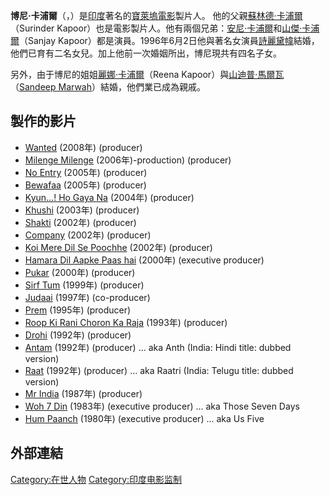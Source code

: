 {{藝人
| 姓名     = 博尼·卡浦爾
| 類型     = 製片人
| 圖片     = Boney Kapoor (10) (cropped).jpg
| 圖片尺寸 = 
| 圖片簡介 = 
| 出生日期 = {{birth_date_and_age|1955|4|22}}
| 國籍     = {{INDIA}}
| birthname = Achal Kapoor
| 暱稱     = 
| 出生地點 = {{IND}}[[密拉特|密拉特]]
| 星座     = 
| 逝世日期 = 
| 逝世地點 = 
| 宗教信仰 = 
| 父母 = 
| 配偶     = {{marriage|Mona Shourie Kapoor|1983|1996|reason=離婚}}<br>{{marriage|[[詩麗黛瑋|詩麗黛瑋]]|1996|2018|reason=妻逝}}
| 兒女     = [[阿葰·卡浦爾|阿葰·卡浦爾]]<br>Anshula Kapoor<br>[[詹維·卡浦爾|詹維·卡浦爾]]<br>Khushi Kapoor
| 出道日期 = 
| 活躍年代 = 
| IMDb    = 
| filmfareawards =  
}}

<!--[[File:Boney_Kapoor_Sridevi.jpg|200px]]-->
'''博尼·卡浦爾'''（{{Lang-en|Boney Kapoor}}，{{bd|1955年|4月22日|catIdx=K}}）是[[印度|印度]]著名的[[寶萊塢|寶萊塢電影]]製片人。
他的父親[[蘇林德·卡浦爾|蘇林德·卡浦爾]]（Surinder Kapoor）也是電影製片人。他有兩個兄弟：[[安尼·卡浦爾|安尼·卡浦爾]]和[[山傑·卡浦爾|山傑·卡浦爾]]（Sanjay Kapoor）都是演員。1996年6月2日他與著名女演員[[詩麗黛幃|詩麗黛幃]]結婚，他們已育有二名女兒。加上他前一次婚姻所出，博尼現共有四名子女。  

另外，由于博尼的姐姐[[麗娜·卡浦爾|麗娜·卡浦爾]]（Reena Kapoor）與[[山迪普·馬爾瓦|山迪普·馬爾瓦]]（[[Sandeep_Marwah|Sandeep Marwah]]）結婚，他們業已成為親戚。

==製作的影片==
* [[Wanted_(2008_Hindi_film)|Wanted]] (2008年) (producer)
* [[Milenge_Milenge|Milenge Milenge]] (2006年)-production) (producer) 
* [[No_Entry|No Entry]] (2005年) (producer) 
* [[Bewafaa|Bewafaa]] (2005年) (producer) 
* [[Kyun...!_Ho_Gaya_Na|Kyun...! Ho Gaya Na]] (2004年) (producer) 
* [[Khushi|Khushi]] (2003年) (producer) 
* [[Shakti_(2002_film)|Shakti]] (2002年) (producer) 
* [[Company_(movie)|Company]] (2002年) (producer) 
* [[Koi_Mere_Dil_Se_Poochhe|Koi Mere Dil Se Poochhe]] (2002年) (producer) 
* [[Hamara_Dil_Aapke_Paas_hai|Hamara Dil Aapke Paas hai]] (2000年) (executive producer) 
* [[Pukar_(2000_film)|Pukar]] (2000年) (producer) 
* [[Sirf_Tum|Sirf Tum]] (1999年) (producer) 
* [[Judaai|Judaai]] (1997年) (co-producer) 
* [[Prem|Prem]] (1995年) (producer) 
* [[Roop_Ki_Rani_Choron_Ka_Raja|Roop Ki Rani Choron Ka Raja]] (1993年) (producer) 
* [[Drohi|Drohi]] (1992年) (producer) 
* [[Antam|Antam]] (1992年) (producer) ... aka Anth (India: Hindi title: dubbed version) 
* [[Raat|Raat]] (1992年) (producer)  ... aka Raatri (India: Telugu title: dubbed version) 
* [[Mr_India|Mr India]] (1987年) (producer) 
* [[Woh_7_Din|Woh 7 Din]] (1983年) (executive producer) ... aka Those Seven Days 
* [[Hum_Paanch|Hum Paanch]] (1980年) (executive producer) ... aka Us Five

==外部連結==
{{imdb name |id=0438470|name= 博尼·卡浦爾（Boney Kapoor）}}

{{Authority control}}
{{DEFAULTSORT:Kapoor, Boney}}
[[Category:在世人物|Category:在世人物]]
[[Category:印度电影监制|Category:印度电影监制]]
{{南亞人物小作品}}